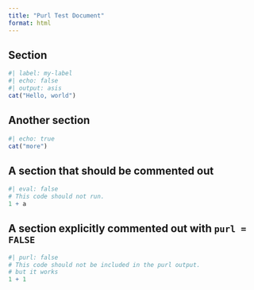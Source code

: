 ```yaml
---
title: "Purl Test Document"
format: html
---
```


## Section

```r
#| label: my-label
#| echo: false
#| output: asis
cat("Hello, world")
```

## Another section

```r
#| echo: true
cat("more")
```

## A section that should be commented out

```r
#| eval: false
# This code should not run.
1 + a
```

## A section explicitly commented out with `purl = FALSE`

```r
#| purl: false
# This code should not be included in the purl output.
# but it works
1 + 1 
```